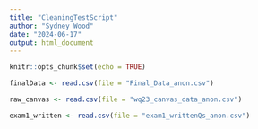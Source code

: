 ```yaml
---
title: "CleaningTestScript"
author: "Sydney Wood"
date: "2024-06-17"
output: html_document
---
```


```r
knitr::opts_chunk$set(echo = TRUE)
```



```r
finalData <- read.csv(file = "Final_Data_anon.csv")

raw_canvas <- read.csv(file = "wq23_canvas_data_anon.csv")

exam1_written <- read.csv(file = "exam1_writtenQs_anon.csv")
```

